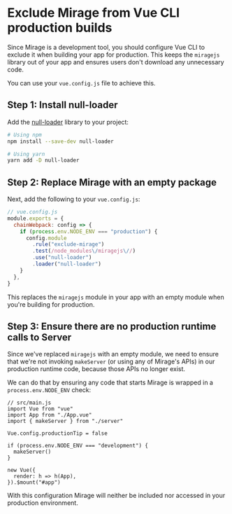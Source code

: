 # Exclude Mirage from Vue CLI production builds

Since Mirage is a development tool, you should configure Vue CLI to exclude it when building your app for production. This keeps the `miragejs` library out of your app and ensures users don't download any unnecessary code.

You can use your `vue.config.js` file to achieve this.

## Step 1: Install null-loader

Add the [null-loader](https://github.com/webpack-contrib/null-loader) library to your project:

```bash
# Using npm
npm install --save-dev null-loader

# Using yarn
yarn add -D null-loader
```

## Step 2: Replace Mirage with an empty package

Next, add the following to your `vue.config.js`:

```js
// vue.config.js
module.exports = {
  chainWebpack: config => {
    if (process.env.NODE_ENV === "production") {
      config.module
        .rule("exclude-mirage")
        .test(/node_modules\/miragejs\//)
        .use("null-loader")
        .loader("null-loader")
    }
  },
}
```

This replaces the `miragejs` module in your app with an empty module when you're building for production.

## Step 3: Ensure there are no production runtime calls to Server

Since we've replaced `miragejs` with an empty module, we need to ensure that we're not invoking `makeServer` (or using any of Mirage's APIs) in our production runtime code, because those APIs no longer exist.

We can do that by ensuring any code that starts Mirage is wrapped in a `process.env.NODE_ENV` check:

```js{8-10}
// src/main.js
import Vue from "vue"
import App from "./App.vue"
import { makeServer } from "./server"

Vue.config.productionTip = false

if (process.env.NODE_ENV === "development") {
  makeServer()
}

new Vue({
  render: h => h(App),
}).$mount("#app")
```

With this configuration Mirage will neither be included nor accessed in your production environment.
